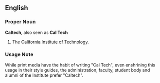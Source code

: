 ==English==

===Proper Noun===
'''Caltech''', also seen as '''Cal Tech'''

# The [[w:California Institute of Technology|California Institute of Technology]].

===Usage Note===

While print media have the habit of writing "Cal Tech", even enshrining this usage in their style guides, the administration, faculty, student body and alumni of the Institute prefer "Caltech".